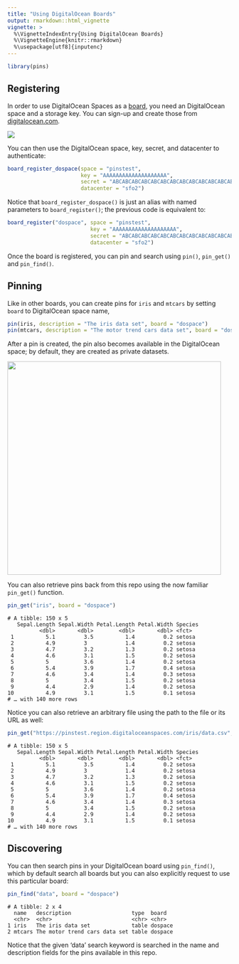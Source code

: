 ```yaml
---
title: "Using DigitalOcean Boards"
output: rmarkdown::html_vignette
vignette: >
  %\VignetteIndexEntry{Using DigitalOcean Boards}
  %\VignetteEngine{knitr::rmarkdown}
  %\usepackage[utf8]{inputenc}
---
```


```r
library(pins)
```

## Registering

In order to use DigitalOcean Spaces as a [board](boards-understanding.html), you need an DigitalOcean space and a storage key. You can sign-up and create those from [digitalocean.com](https://www.digitalocean.com/).

![](images/boards-digitalocean-create-storage.png)

You can then use the DigitalOcean space, key, secret, and datacenter to authenticate:

```r
board_register_dospace(space = "pinstest",
                       key = "AAAAAAAAAAAAAAAAAAAA",
                       secret = "ABCABCABCABCABCABCABCABCABCABCABCABCABCA==",
                       datacenter = "sfo2")
```

Notice that `board_register_dospace()` is just an alias with named parameters to `board_register()`; the previous code is equivalent to:

```r
board_register("dospace", space = "pinstest",
                          key = "AAAAAAAAAAAAAAAAAAAA",
                          secret = "ABCABCABCABCABCABCABCABCABCABCABCABCABCA==",
                          datacenter = "sfo2")
```

Once the board is registered, you can pin and search using `pin()`, `pin_get()` and `pin_find()`.

## Pinning

Like in other boards, you can create pins for `iris` and `mtcars` by setting `board` to DigitalOcean space name,

```r
pin(iris, description = "The iris data set", board = "dospace")
pin(mtcars, description = "The motor trend cars data set", board = "dospace")
```

After a pin is created, the pin also becomes available in the DigitalOcean space; by default, they are created as private datasets.

![](images/boards-digitalocean-storage-pin.png){width=480px}

You can also retrieve pins back from this repo using the now familiar `pin_get()` function. 

```r
pin_get("iris", board = "dospace")
```
```
# A tibble: 150 x 5
   Sepal.Length Sepal.Width Petal.Length Petal.Width Species
          <dbl>       <dbl>        <dbl>       <dbl> <fct>  
 1          5.1         3.5          1.4         0.2 setosa 
 2          4.9         3            1.4         0.2 setosa 
 3          4.7         3.2          1.3         0.2 setosa 
 4          4.6         3.1          1.5         0.2 setosa 
 5          5           3.6          1.4         0.2 setosa 
 6          5.4         3.9          1.7         0.4 setosa 
 7          4.6         3.4          1.4         0.3 setosa 
 8          5           3.4          1.5         0.2 setosa 
 9          4.4         2.9          1.4         0.2 setosa 
10          4.9         3.1          1.5         0.1 setosa 
# … with 140 more rows
```

Notice you can also retrieve an arbitrary file using the path to the file or its URL as well:

```r
pin_get("https://pinstest.region.digitaloceanspaces.com/iris/data.csv", board = "dospace")
```
```
# A tibble: 150 x 5
   Sepal.Length Sepal.Width Petal.Length Petal.Width Species
          <dbl>       <dbl>        <dbl>       <dbl> <fct>  
 1          5.1         3.5          1.4         0.2 setosa 
 2          4.9         3            1.4         0.2 setosa 
 3          4.7         3.2          1.3         0.2 setosa 
 4          4.6         3.1          1.5         0.2 setosa 
 5          5           3.6          1.4         0.2 setosa 
 6          5.4         3.9          1.7         0.4 setosa 
 7          4.6         3.4          1.4         0.3 setosa 
 8          5           3.4          1.5         0.2 setosa 
 9          4.4         2.9          1.4         0.2 setosa 
10          4.9         3.1          1.5         0.1 setosa 
# … with 140 more rows
```

## Discovering

You can then search pins in your DigitalOcean board using `pin_find()`, which by default search all boards but you can also explicitly request to use this particular board:

```r
pin_find("data", board = "dospace")
```
```
# A tibble: 2 x 4
  name   description                   type  board  
  <chr>  <chr>                         <chr> <chr>  
1 iris   The iris data set             table dospace
2 mtcars The motor trend cars data set table dospace
```

Notice that the given 'data' search keyword is searched in the name and description fields for the pins available in this repo.

